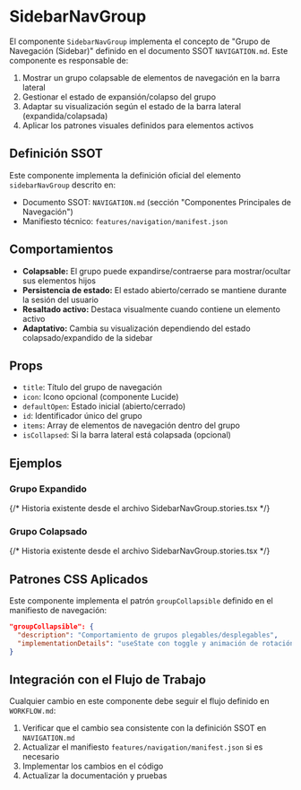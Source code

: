 

<Meta title="Navegación/SidebarNavGroup" component={SidebarNavGroup} />

# SidebarNavGroup

El componente `SidebarNavGroup` implementa el concepto de "Grupo de Navegación (Sidebar)" definido en el documento SSOT `NAVIGATION.md`. Este componente es responsable de:

1. Mostrar un grupo colapsable de elementos de navegación en la barra lateral
2. Gestionar el estado de expansión/colapso del grupo
3. Adaptar su visualización según el estado de la barra lateral (expandida/colapsada)
4. Aplicar los patrones visuales definidos para elementos activos

## Definición SSOT

Este componente implementa la definición oficial del elemento `sidebarNavGroup` descrito en:
- Documento SSOT: `NAVIGATION.md` (sección "Componentes Principales de Navegación")
- Manifiesto técnico: `features/navigation/manifest.json`

## Comportamientos

- **Colapsable:** El grupo puede expandirse/contraerse para mostrar/ocultar sus elementos hijos
- **Persistencia de estado:** El estado abierto/cerrado se mantiene durante la sesión del usuario
- **Resaltado activo:** Destaca visualmente cuando contiene un elemento activo
- **Adaptativo:** Cambia su visualización dependiendo del estado colapsado/expandido de la sidebar

## Props

- `title`: Título del grupo de navegación
- `icon`: Icono opcional (componente Lucide)
- `defaultOpen`: Estado inicial (abierto/cerrado)
- `id`: Identificador único del grupo
- `items`: Array de elementos de navegación dentro del grupo
- `isCollapsed`: Si la barra lateral está colapsada (opcional)

## Ejemplos

### Grupo Expandido

<Canvas>
  <Story name="Expandido">
    {/* Historia existente desde el archivo SidebarNavGroup.stories.tsx */}
  </Story>
</Canvas>

### Grupo Colapsado

<Canvas>
  <Story name="Colapsado">
    {/* Historia existente desde el archivo SidebarNavGroup.stories.tsx */}
  </Story>
</Canvas>

## Patrones CSS Aplicados

Este componente implementa el patrón `groupCollapsible` definido en el manifiesto de navegación:

```json
"groupCollapsible": {
  "description": "Comportamiento de grupos plegables/desplegables",
  "implementationDetails": "useState con toggle y animación de rotación del icono ChevronRight"
}
```

## Integración con el Flujo de Trabajo

Cualquier cambio en este componente debe seguir el flujo definido en `WORKFLOW.md`:

1. Verificar que el cambio sea consistente con la definición SSOT en `NAVIGATION.md`
2. Actualizar el manifiesto `features/navigation/manifest.json` si es necesario
3. Implementar los cambios en el código
4. Actualizar la documentación y pruebas

